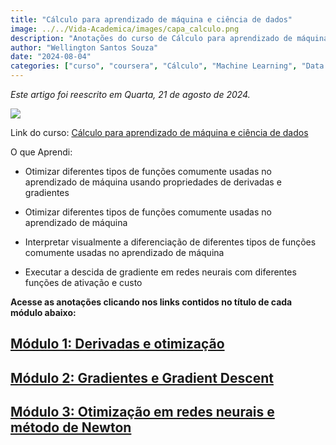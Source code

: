 ```yaml
---
title: "Cálculo para aprendizado de máquina e ciência de dados"
image: ../../Vida-Academica/images/capa_calculo.png
description: "Anotações do curso de Cálculo para aprendizado de máquina e ciência de dados"
author: "Wellington Santos Souza"
date: "2024-08-04"
categories: ["curso", "coursera", "Cálculo", "Machine Learning", "Data Science", "Deep Learning", "Python"]
---
```


*Este artigo foi reescrito em Quarta, 21 de agosto de 2024.*

![](../images/calculo/capa_calculo.png){fig-alt="Capa" fig-title="Capa"}

Link do curso: [Cálculo para aprendizado de máquina e ciência de dados](https://www.coursera.org/learn/machine-learning-calculus)

O que Aprendi:

- Otimizar diferentes tipos de funções comumente usadas no aprendizado de máquina usando propriedades de derivadas e gradientes 

- Otimizar diferentes tipos de funções comumente usadas no aprendizado de máquina

- Interpretar visualmente a diferenciação de diferentes tipos de funções comumente usadas no aprendizado de máquina

- Executar a descida de gradiente em redes neurais com diferentes funções de ativação e custo

**Acesse as anotações clicando nos links contidos no título de cada módulo abaixo:**

## [Módulo 1: Derivadas e otimização](01-mod-derivadas-otimização.qmd)

## [Módulo 2: Gradientes e Gradient Descent](02-mod-gradientes.qmd)

## [Módulo 3: Otimização em redes neurais e método de Newton](03-mod-otimizacao-redes-neurais.qmd)